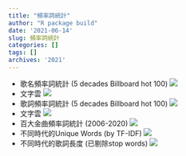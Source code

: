 ```yaml
---
title: "頻率詞統計"
author: "R package build"
date: '2021-06-14'
slug: 頻率詞統計
categories: []
tags: []
archives: '2021'
---
```

* 歌名頻率詞統計 (5 decades Billboard hot 100)
![](images/timeless_word_title.png)
* 文字雲
![](images/all_time_wordcloud_title.jpeg)
* 歌詞頻率詞統計 (5 decades Billboard hot 100)
![](images/timeless_word.png)
* 文字雲
![](images/all_time_wordcloud.jpeg)
* 百大金曲頻率詞統計 (2006-2020)
![](images/Words Frequency.png)
* 不同時代的Unique Words (by TF-IDF)
![](images/TF-IDF.png)
* 不同時代的歌詞長度 (已剔除stop words)
![](images/words_count.png)